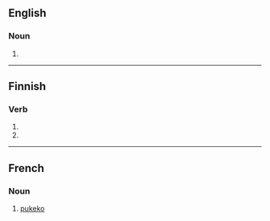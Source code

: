 {{also|pūkeko}}
==English==

===Noun===
{{en-noun|s|pukeko}}

# {{alternative spelling of|pūkeko|lang=en}}

----

==Finnish==

===Verb===
{{head|fi|verb form}}

# {{fi-form of|pukea|pr=third-person|pl=singular|mood=imperative|tense=present connegative}}
# {{fi-form of|pukea|pl=plural|mood=imperative|tense=present connegative}}

----

==French==

===Noun===
{{fr-noun|m}}

# [[#English|pukeko]]